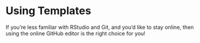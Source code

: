 # Using Templates {.sec-rstudio}

If you're less familiar with RStudio and Git, and you'd like to stay online, then using the online GitHub editor is the right choice for you!
